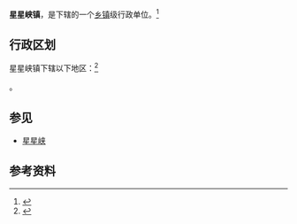 {{中国乡级行政区|65/22/01/102/000}}

'''星星峡镇'''，是{{PRC admin/fullname|65/22/01/102/000|3}}下辖的一个[[乡镇|乡镇]]级行政单位。<ref>{{PRC admin/ref sgc|{{PRC admin/parent|65/22/01/102/000}}}}</ref>

== 行政区划 ==

星星峡镇下辖以下地区：<ref>{{PRC admin/ref sgc|65/22/01/102/000}}</ref>

{{PRC admin/children|65/22/01/102/000}}。

== 参见 ==
*[[星星峡|星星峡]]

== 参考资料 ==

{{reflist}}

{{PRC admin/navcat|65/22/01/102/000}}
{{新疆行政区划小作品}}